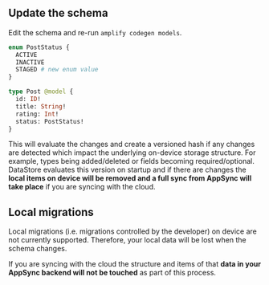 
## Update the schema

Edit the schema and re-run `amplify codegen models`.

```graphql
enum PostStatus {
  ACTIVE
  INACTIVE
  STAGED # new enum value
}

type Post @model {
  id: ID!
  title: String!
  rating: Int!
  status: PostStatus!
}
```

This will evaluate the changes and create a versioned hash if any changes are detected which impact the underlying on-device storage structure. For example, types being added/deleted or fields becoming required/optional. DataStore evaluates this version on startup and if there are changes the **local items on device will be removed and a full sync from AppSync will take place** if you are syncing with the cloud.

## Local migrations

Local migrations (i.e. migrations controlled by the developer) on device are not currently supported. Therefore, your local data will be lost when the schema changes.

If you are syncing with the cloud the structure and items of that **data in your AppSync backend will not be touched** as part of this process.